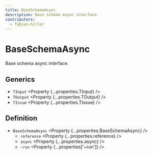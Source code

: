 ```yaml
---
title: BaseSchemaAsync
description: Base schema async interface.
contributors:
  - fabian-hiller
---
```



# BaseSchemaAsync

Base schema async interface.

## Generics

- `TInput` <Property {...properties.TInput} />
- `TOutput` <Property {...properties.TOutput} />
- `TIssue` <Property {...properties.TIssue} />

## Definition

- `BaseSchemaAsync` <Property {...properties.BaseSchemaAsync} />
  - `reference` <Property {...properties.reference} />
  - `async` <Property {...properties.async} />
  - `~run` <Property {...properties['~run']} />

